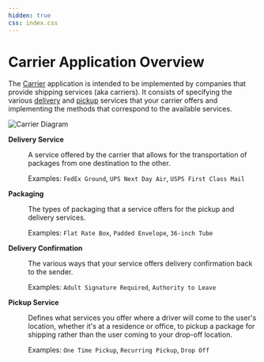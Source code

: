 ```yaml
---
hidden: true
css: index.css
---
```


Carrier Application Overview
===================

The [Carrier](../reference/carrier.mdx) application is intended to be implemented by companies that provide shipping services (aka carriers).
It consists of specifying the various [delivery](../reference/delivery-service.mdx) and [pickup](../reference/pickup-service.mdx) services that
your carrier offers and implementing the methods that correspond to the available services.

![Carrier Diagram](carrier-diagram.svg)


<dl>
  <dt>

  **Delivery Service**
  </dt>
  <dd>

  A service offered by the carrier that allows for the transportation of packages from one destination to the other.

  Examples: `FedEx Ground`, `UPS Next Day Air`, `USPS First Class Mail`
  </dd>

  <dt>

  **Packaging**
  </dt>
  <dd>

  The types of packaging that a service offers for the pickup and delivery services.

  Examples: `Flat Rate Box`, `Padded Envelope`, `36-inch Tube`
  </dd>

  <dt>

  **Delivery Confirmation**
  </dt>
  <dd>

  The various ways that your service offers delivery confirmation back to the sender.

  Examples: `Adult Signature Required`, `Authority to Leave`
  </dd>

  <dt>

  **Pickup Service**
  </dt>
  <dd>

  Defines what services you offer where a driver will come to the user's location, whether it's at a residence or office,
  to pickup a package for shipping rather than the user coming to your drop-off location.

  Examples: `One Time Pickup`, `Recurring Pickup`, `Drop Off`
  </dd>
</dl>
